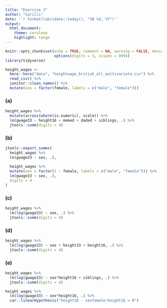 ```yaml
---
title: "Exercise 2"
author: "Carilli"
date: '`r format(lubridate::today(), "%B %d, %Y")`'
output: 
  html_document:
    theme: cerulean
    highlight: tango
---
```


```r
knitr::opts_chunk$set(echo = TRUE, comment = NA, warning = FALSE, message = FALSE,
                      options(digits = 3, scipen = 999))
library(tidyverse)
```

```r
height_wages <- 
  here::here("data", "heightwage_british_all_multivariate.csv") %>% 
  read_csv() %>% 
  janitor::clean_names() %>% 
  mutate(sex = factor(female, labels = c("male", "female")))
```

### (a)

```r
height_wages %>% 
  mutate(across(where(is.numeric), scale)) %>% 
  lm(gwage33 ~ height16 + momed + daded + siblings, .) %>% 
  jtools::summ(digits = 4)
```

### (b)

```r
jtools::export_summs(
  height_wages %>% 
  lm(gwage33 ~ sex, .),
  
  height_wages %>% 
  mutate(sex = factor(1 - female, labels = c("male", "female"))) %>% 
  lm(gwage33 ~ sex, .),
  digits = 4
)
```

### (c)


```r
height_wages %>% 
  lm(log(gwage33) ~ sex, .) %>% 
  jtools::summ(digits = 4)
```

### (d)

```r
height_wages %>% 
  lm(log(gwage33) ~ sex + height33 + height16, .) %>% 
  jtools::summ(digits = 4)
```

### (e)

```r
height_wages %>% 
  lm(log(gwage33) ~ sex*height16 + siblings, .) %>% 
  jtools::summ(digits = 4)

height_wages %>% 
  lm(log(gwage33) ~ sex*height16, .) %>% 
  car::linearHypothesis("height16 - sexfemale:height16 = 0")

```


